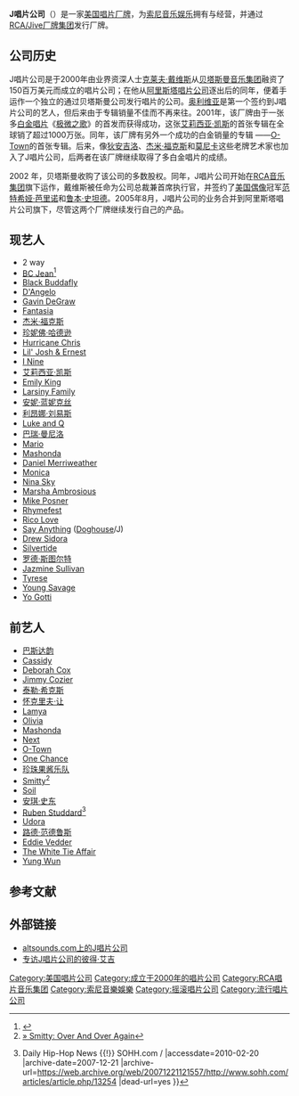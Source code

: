 {{infobox record label
 | image = [[Image:Jrecords.jpg|100px]]
 | parent = [[索尼音乐娱乐|索尼音乐娱乐]]
 | founded = 2000年
 | founder = [[克莱夫·戴维斯|克莱夫·戴维斯]]
 | status = <!--Leave blank unless "Inactive" or "Defunct"-->
 | distributor = [[RCA/Jive厂牌集团|RCA/Jive厂牌集团]]<BR>（在[[美国|美国]]）<BR>[[RCA唱片公司|RCA唱片公司]]<BR>（在美国以外）
 | genre = 多样
 | country = [[美国|美国]]
 | url = [http://jrecords.com/ J唱片公司官方网站]
}}
'''J唱片公司'''（{{lang-en|J Records}}）是一家[[美国|美国]][[唱片公司|唱片厂牌]]，为[[索尼音乐娱乐|索尼音乐娱乐]]拥有与经营，并通过[[RCA/Jive厂牌集团|RCA/Jive厂牌集团]]发行厂牌。
==公司历史==
J唱片公司是于2000年由业界资深人士[[克莱夫·戴维斯|克莱夫·戴维斯]]从[[BMG|贝塔斯曼音乐集团]]融资了150百万美元而成立的唱片公司；在他从[[阿里斯塔唱片公司|阿里斯塔唱片公司]]逐出后的同年，便着手运作一个独立的通过贝塔斯曼公司发行唱片的公司。[[奥利维亚|奥利维亚]]是第一个签约到J唱片公司的艺人，但后来由于专辑销量不佳而不再来往。2001年，该厂牌由于一张多[[白金唱片|白金唱片]]《[[极微之歌|极微之歌]]》的首发而获得成功，这张[[艾莉西亚·凯斯|艾莉西亚·凯斯]]的首张专辑在全球销了超过1000万张。同年，该厂牌有另外一个成功的白金销量的专辑 ——[[O-Town|O-Town]]的首张专辑。后来，像[[狄安吉洛|狄安吉洛]]、[[杰米·福克斯|杰米·福克斯]]和[[莫尼卡|莫尼卡]]这些老牌艺术家也加入了J唱片公司，后两者在该厂牌继续取得了多白金唱片的成绩。

2002 年，贝塔斯曼收购了该公司的多数股权。同年，J唱片公司开始在[[RCA音乐集团|RCA音乐集团]]旗下运作，戴维斯被任命为公司总裁兼首席执行官，并签约了[[美国偶像|美国偶像]]冠军[[范特希娅·芭里诺|范特希娅·芭里诺]]和[[鲁本·史坦德|鲁本·史坦德]]。2005年8月，J唱片公司的业务合并到阿里斯塔唱片公司旗下，尽管这两个厂牌继续发行自己的产品。
==现艺人==
{{div col|cols=2}}
*2 way
*[[BC_Jean|BC Jean]]<ref>{{Cite web |url=http://www.billboard.biz/bbbiz/content_display/genre/e3ie7d1eee3b5e787afd56288f166508dc8 |title=存档副本 |accessdate=2010-02-20 |archive-date=2009-04-04 |archive-url=https://web.archive.org/web/20090404135135/http://www.billboard.biz/bbbiz/content_display/genre/e3ie7d1eee3b5e787afd56288f166508dc8 |dead-url=no }}</ref>
*[[Black_Buddafly|Black Buddafly]]
*[[D'Angelo|D'Angelo]]
*[[Gavin_DeGraw|Gavin DeGraw]]
*[[Fantasia_Barrino|Fantasia]]
*[[杰米·福克斯|杰米·福克斯]]
*[[珍妮佛·哈德逊|珍妮佛·哈德逊]]
*[[Hurricane_Chris_(rapper)|Hurricane Chris]]
*[[Lil'_Josh_&_Ernest|Lil' Josh & Ernest]]
*[[I_Nine|I Nine]]
*[[艾莉西亚·凯斯|艾莉西亚·凯斯]]
*[[Emily_King|Emily King]]
*[[Larsiny_Family|Larsiny Family]]
*[[安妮·蓝妮克丝|安妮·蓝妮克丝]]
*[[利昂娜·刘易斯|利昂娜·刘易斯]]
*[[Luke_and_Q|Luke and Q]]
*[[巴瑞·曼尼洛|巴瑞·曼尼洛]]
*[[Mario_(entertainer)|Mario]]
*[[Mashonda|Mashonda]]
*[[Daniel_Merriweather|Daniel Merriweather]]
*[[Monica_(singer)|Monica]]
*[[Nina_Sky|Nina Sky]]
*[[Marsha_Ambrosious|Marsha Ambrosious]]
*[[Mike_Posner_(musician)|Mike Posner]]
*[[Rhymefest|Rhymefest]]
*[[Rico_Love|Rico Love]]
*[[Say_Anything_(band)|Say Anything]] ([[Doghouse_Records|Doghouse]]/J)
*[[Drew_Sidora|Drew Sidora]]
*[[Silvertide|Silvertide]]
*[[罗德·斯图尔特|罗德·斯图尔特]]
*[[Jazmine_Sullivan|Jazmine Sullivan]]
*[[Tyrese_Gibson|Tyrese]]
*[[Young_Savage|Young Savage]]
*[[Yo_Gotti|Yo Gotti]]
{{Div col end}}

==前艺人==
*[[巴斯达韵|巴斯达韵]]
*[[Cassidy_(rapper)|Cassidy]]
*[[Deborah_Cox|Deborah Cox]]
*[[Jimmy_Cozier|Jimmy Cozier]]
*[[泰勒·希克斯|泰勒·希克斯]]
*[[怀克里夫·让|怀克里夫·让]]
*[[Lamya|Lamya]]
*[[Olivia_(singer)|Olivia]]
*[[Mashonda|Mashonda]]
*[[Next_(band)|Next]]
*[[O-Town|O-Town]]
*[[One_Chance|One Chance]]
*[[珍珠果酱乐队|珍珠果酱乐队]]
*[[Smitty|Smitty]]<ref>[http://www.wordofsouth.com/online/?p=1095 » Smitty: Over And Over Again<!-- Bot generated title -->]{{Dead link|date=2019年10月 |bot=InternetArchiveBot |fix-attempted=yes }}</ref>
*[[Soil_(band)|Soil]]
*[[安琪·史东|安琪·史东]]
*[[Ruben_Studdard|Ruben Studdard]]<ref>{{Cite web |url=http://www.sohh.com/articles/article.php/13254 |title=SOHH Exclusive: J Records Drops Ruben Studdard {{!}} Daily Hip-Hop News {{!}} SOHH.com /<!-- Bot generated title --> |accessdate=2010-02-20 |archive-date=2007-12-21 |archive-url=https://web.archive.org/web/20071221121557/http://www.sohh.com/articles/article.php/13254 |dead-url=yes }}</ref>
*[[Udora_(band)|Udora]]
*[[路德·范德鲁斯|路德·范德鲁斯]]
*[[Eddie_Vedder|Eddie Vedder]]
*[[The_White_Tie_Affair|The White Tie Affair]]
*[[Yung_Wun|Yung Wun]]

==参考文献==
<references/>
==外部链接==
* [http://www.altsounds.com/jrecords altsounds.com上的J唱片公司]{{dead link|date=2017年11月 |bot=InternetArchiveBot |fix-attempted=yes }}
* [https://web.archive.org/web/20170914154222/http://www.hitquarters.com/index.php3?page=intrview%2F2004%2FOctober13_11_37_48.html 专访J唱片公司的彼得·艾吉]

{{Sony Group}}

[[Category:美国唱片公司|Category:美国唱片公司]]
[[Category:成立于2000年的唱片公司|Category:成立于2000年的唱片公司]]
[[Category:RCA唱片音乐集团|Category:RCA唱片音乐集团]]
[[Category:索尼音樂娛樂|Category:索尼音樂娛樂]]
[[Category:摇滚唱片公司|Category:摇滚唱片公司]]
[[Category:流行唱片公司|Category:流行唱片公司]]